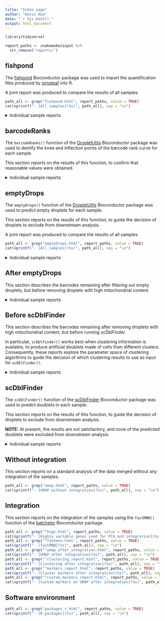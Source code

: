 ```yaml
---
title: "Index page"
author: "Kevin Rue"
date: "`r Sys.Date()`"
output: html_document
---
```


```r
library(tidyverse)
```

```r
report_paths <- snakemake@input %>%
  str_remove("reports/")
```

## fishpond

The [fishpond](https://www.bioconductor.org/packages/release/bioc/html/fishpond.html) Bioconductor package was used to import the quantification files produced by [simpleaf](https://simpleaf.readthedocs.io/en/latest/) into R.

A joint report was produced to compare the results of all samples.

```r
path_all <- grep("fishpond.html", report_paths, value = TRUE)
cat(sprintf("- [All samples](%s)", path_all), sep = "\n")
```

<details>
  <summary>Individual sample reports</summary>
```r
path_samples <- grep("^fishpond/", report_paths, value = TRUE)
names(path_samples) <- fs::path_ext_remove(basename(path_samples))
cat(sprintf("- [%s](%s)", names(path_samples), path_samples), sep = "\n")
```
</details>

## barcodeRanks

The `barcodeRanks()` function of the [DropletUtils](https://bioconductor.org/packages/release/bioc/html/DropletUtils.html) Bioconductor package was used to dentify the knee and inflection points of the barcode rank curve for each sample.

This section reports on the results of this function, to confirm that reasonable values were obtained.

<details>
  <summary>Individual sample reports</summary>
```r
path_samples <- grep("^barcodeRanks/", report_paths, value = TRUE)
names(path_samples) <- fs::path_ext_remove(basename(path_samples))
cat(sprintf("- [%s](%s)", names(path_samples), path_samples), sep = "\n")
```
</details>

## emptyDrops

The `emptyDrops()` function of the [DropletUtils](https://bioconductor.org/packages/release/bioc/html/DropletUtils.html) Bioconductor package was used to predict empty droplets for each sample.

This section reports on the results of this function, to guide the decision of droplets to exclude from downstream analysis.

A joint report was produced to compare the results of all samples.

```r
path_all <- grep("emptyDrops.html", report_paths, value = TRUE)
cat(sprintf("- [All samples](%s)", path_all), sep = "\n")
```

<details>
  <summary>Individual sample reports</summary>
```r
path_samples <- grep("^emptyDrops/", report_paths, value = TRUE)
names(path_samples) <- fs::path_ext_remove(basename(path_samples))
cat(sprintf("- [%s](%s)", names(path_samples), path_samples), sep = "\n")
```
</details>

## After emptyDrops

This section describes the barcodes remaining after filtering out empty droplets, but before removing droplets with high mitochondrial content.

<details>
  <summary>Individual sample reports</summary>
```r
path_samples <- grep("^after_emptyDrops/", report_paths, value = TRUE)
names(path_samples) <- fs::path_ext_remove(basename(path_samples))
cat(sprintf("- [%s](%s)", names(path_samples), path_samples), sep = "\n")
```
</details>

## Before scDblFinder

This section describes the barcodes remaining after removing droplets with high mitochondrial content, but before running scDblFinder.

In particular, `scDblFinder()` works best when clustering information is available, to produce artificial doublets made of cells from different clusters.
Consequently, these reports explore the parameter space of clustering algorithms to guide the decision of which clustering results to use as input for `scDblFinder()`.

<details>
  <summary>Individual sample reports</summary>
```r
path_samples <- grep("^before_scdblfinder/", report_paths, value = TRUE)
names(path_samples) <- fs::path_ext_remove(basename(path_samples))
cat(sprintf("- [%s](%s)", names(path_samples), path_samples), sep = "\n")
```
</details>

## scDblFinder

The `scDblFinder()` function of the [scDblFinder](https://bioconductor.org/packages/release/bioc/html/scDblFinder.html) Bioconductor package was used to predict doublets in each sample.

This section reports on the results of this function, to guide the decision of droplets to exclude from downstream analysis.

**NOTE:** At present, the results are not satisfactory, and none of the predicted doublets were excluded from downstream analysis.

<details>
  <summary>Individual sample reports</summary>
```r
path_samples <- grep("^scdblfinder/", report_paths, value = TRUE)
names(path_samples) <- fs::path_ext_remove(basename(path_samples))
cat(sprintf("- [%s](%s)", names(path_samples), path_samples), sep = "\n")
```
</details>

## Without integration

This section reports on a standard analysis of the data merged without any integration of the samples.

```r
path_all <- grep("umap.html", report_paths, value = TRUE)
cat(sprintf("- [UMAP without integration](%s)", path_all), sep = "\n")
```

## Integration

This section reports on the integration of the samples using the `fastMNN()` function of the [batchelor](https://bioconductor.org/packages/release/bioc/html/batchelor.html) Bioconductor package.

```r
path_all <- grep("^hvgs.html", report_paths, value = TRUE)
cat(sprintf("- [Highly variable genes used for PCA and integration](%s)", path_all), sep = "\n")
path_all <- grep("^fastmnn.html", report_paths, value = TRUE)
cat(sprintf("- [fastMNN](%s)", path_all), sep = "\n")
path_all <- grep("^umap_after_integration.html", report_paths, value = TRUE)
cat(sprintf("- [UMAP after integration](%s)", path_all), sep = "\n")
path_all <- grep("^clustering_report.html", report_paths, value = TRUE)
cat(sprintf("- [Clustering after integration](%s)", path_all), sep = "\n")
path_all <- grep("^markers_report.html", report_paths, value = TRUE)
cat(sprintf("- [Cluster markers after integration](%s)", path_all), sep = "\n")
path_all <- grep("^custom_markers_report.html", report_paths, value = TRUE)
cat(sprintf("- [Custom markers on UMAP after integration](%s)", path_all), sep = "\n")
```

## Software environment

```r
path_all <- grep("packages_r.html", report_paths, value = TRUE)
cat(sprintf("- [R packages](%s)", path_all), sep = "\n")
```
